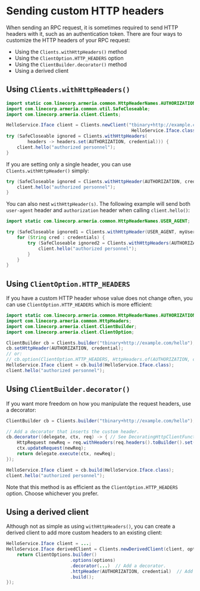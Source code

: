 # Sending custom HTTP headers

When sending an RPC request, it is sometimes required to send HTTP headers with it, such as an authentication token.
There are four ways to customize the HTTP headers of your RPC request:
- Using the `Clients.withHttpHeaders()` method
- Using the `ClientOption.HTTP_HEADERS` option
- Using the `ClientBuilder.decorator()` method
- Using a derived client

## Using `Clients.withHttpHeaders()`

```java
import static com.linecorp.armeria.common.HttpHeaderNames.AUTHORIZATION;
import com.linecorp.armeria.common.util.SafeCloseable;
import com.linecorp.armeria.client.Clients;

HelloService.Iface client = Clients.newClient("tbinary+http://example.com/hello",
                                               HelloService.Iface.class);
try (SafeCloseable ignored = Clients.withHttpHeaders(
        headers -> headers.set(AUTHORIZATION, credential))) {
    client.hello("authorized personnel");
}
```

If you are setting only a single header, you can use `Clients.withHttpHeader()` simply:

```java
try (SafeCloseable ignored = Clients.withHttpHeader(AUTHORIZATION, credential)) {
    client.hello("authorized personnel");
}
```

You can also nest `withHttpHeader(s)`. The following example will send both `user-agent` header and
`authorization` header when calling `client.hello()`:

```java
import static com.linecorp.armeria.common.HttpHeaderNames.USER_AGENT;

try (SafeCloseable ignored1 = Clients.withHttpHeader(USER_AGENT, myUserAgent)) {
    for (String cred : credentials) {
        try (SafeCloseable ignored2 = Clients.withHttpHeaders(AUTHORIZATION, cred)) {
            client.hello("authorized personnel");
        }
    }
}
```

## Using `ClientOption.HTTP_HEADERS`

If you have a custom HTTP header whose value does not change often, you can use `ClientOption.HTTP_HEADERS`
which is more efficient:

```java
import static com.linecorp.armeria.common.HttpHeaderNames.AUTHORIZATION;
import com.linecorp.armeria.common.HttpHeaders;
import com.linecorp.armeria.client.ClientBuilder;
import com.linecorp.armeria.client.ClientOption;

ClientBuilder cb = Clients.builder("tbinary+http://example.com/hello");
cb.setHttpHeader(AUTHORIZATION, credential);
// or:
// cb.option(ClientOption.HTTP_HEADERS, HttpHeaders.of(AUTHORIZATION, credential));
HelloService.Iface client = cb.build(HelloService.Iface.class);
client.hello("authorized personnel");
```

## Using `ClientBuilder.decorator()`

If you want more freedom on how you manipulate the request headers, use a decorator:

```java
ClientBuilder cb = Clients.builder("tbinary+http://example.com/hello");

// Add a decorator that inserts the custom header.
cb.decorator((delegate, ctx, req) -> { // See DecoratingHttpClientFunction and DecoratingRpcClientFunction.
    HttpRequest newReq = req.withHeaders(req.headers().toBuilder().set(AUTHORIZATION, credential));
    ctx.updateRequest(newReq);
    return delegate.execute(ctx, newReq);
});

HelloService.Iface client = cb.build(HelloService.Iface.class);
client.hello("authorized personnel");
```

Note that this method is as efficient as the `ClientOption.HTTP_HEADERS` option. Choose whichever you prefer.

## Using a derived client

Although not as simple as using `withHttpHeaders()`, you can create a derived client to add more custom
headers to an existing client:

```java
HelloService.Iface client = ...;
HelloService.Iface derivedClient = Clients.newDerivedClient(client, options -> {
    return ClientOptions.builder()
                        .options(options)
                        .decorator(...)  // Add a decorator.
                        .httpHeader(AUTHORIZATION, credential)  // Add an HTTP header.
                        .build();
});
```
